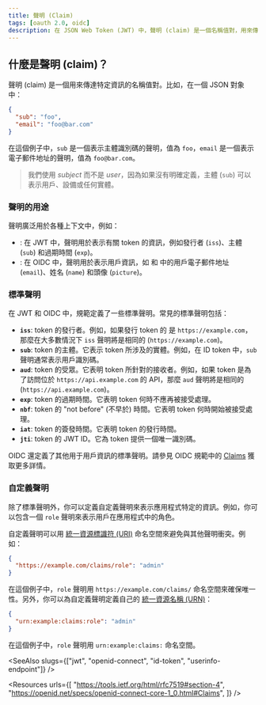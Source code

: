 ```yaml
---
title: 聲明 (Claim)
tags: [oauth 2.0, oidc]
description: 在 JSON Web Token (JWT) 中，聲明 (claim) 是一個名稱值對，用來傳達特定資訊。在更廣泛的上下文中，聲明可以是任何表示資訊的名稱值對。
---
```


## 什麼是聲明 (claim)？

聲明 (claim) 是一個用來傳達特定資訊的名稱值對。比如，在一個 JSON 對象中：

```json
{
  "sub": "foo",
  "email": "foo@bar.com"
}
```

在這個例子中，`sub` 是一個表示主體識別碼的聲明，值為 `foo`，`email` 是一個表示電子郵件地址的聲明，值為 `foo@bar.com`。

> 我們使用 *subject* 而不是 *user*，因為如果沒有明確定義，主體 (`sub`) 可以表示用戶、設備或任何實體。

### 聲明的用途

聲明廣泛用於各種上下文中，例如：

- <Ref slug="jwt" />: 在 JWT 中，聲明用於表示有關 token 的資訊，例如發行者 (`iss`)、主體 (`sub`) 和過期時間 (`exp`)。
- <Ref slug="openid-connect" />: 在 OIDC 中，聲明用於表示用戶資訊，如 <Ref slug="id-token" /> 和 <Ref slug="userinfo-endpoint" /> 中的用戶電子郵件地址 (`email`)、姓名 (`name`) 和頭像 (`picture`)。

### 標準聲明

在 JWT 和 OIDC 中，規範定義了一些標準聲明。常見的標準聲明包括：

- **`iss`**: token 的發行者。例如，如果發行 token 的 <Ref slug="authorization-server" /> 是 `https://example.com`，那麼在大多數情況下 `iss` 聲明將是相同的 (`https://example.com`)。
- **`sub`**: token 的主體。它表示 token 所涉及的實體。例如，在 ID token 中，`sub` 聲明通常表示用戶識別碼。
- **`aud`**: token 的受眾。它表明 token 所針對的接收者。例如，如果 token 是為了訪問位於 `https://api.example.com` 的 API，那麼 `aud` 聲明將是相同的 (`https://api.example.com`)。
- **`exp`**: token 的過期時間。它表明 token 何時不應再被接受處理。
- **`nbf`**: token 的 "not before" (不早於) 時間。它表明 token 何時開始被接受處理。
- **`iat`**: token 的簽發時間。它表明 token 的發行時間。
- **`jti`**: token 的 JWT ID。它為 token 提供一個唯一識別碼。

OIDC 還定義了其他用于用戶資訊的標準聲明。請參見 OIDC 規範中的 [Claims](https://openid.net/specs/openid-connect-core-1_0.html#Claims) 獲取更多詳情。

### 自定義聲明

除了標準聲明外，你可以定義自定義聲明來表示應用程式特定的資訊。例如，你可以包含一個 `role` 聲明來表示用戶在應用程式中的角色。

自定義聲明可以用 [統一資源標識符 (URI)](https://blog.logto.io/unveiling-uri-url-and-urn) 命名空間來避免與其他聲明衝突。例如：

```json
{
  "https://example.com/claims/role": "admin"
}
```

在這個例子中，`role` 聲明用 `https://example.com/claims/` 命名空間來確保唯一性。另外，你可以為自定義聲明定義自己的 [統一資源名稱 (URN)](https://blog.logto.io/unveiling-uri-url-and-urn)：

```json
{
  "urn:example:claims:role": "admin"
}
```

在這個例子中，`role` 聲明用 `urn:example:claims:` 命名空間。

<SeeAlso slugs={["jwt", "openid-connect", "id-token", "userinfo-endpoint"]} />

<Resources
  urls={[
    "https://tools.ietf.org/html/rfc7519#section-4",
    "https://openid.net/specs/openid-connect-core-1_0.html#Claims",
  ]}
/>